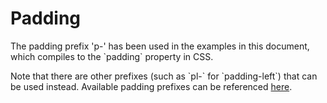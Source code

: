
<Meta of={Examples} />

# Padding

<Description />

<Unstyled>
  <Card variant="informative" classNameOverride="w-fit mb-24">
    <div className="font-family-paragraph p-24">
      <p>
        The padding prefix &apos;p-&apos; has been used in the examples in this document, which
        compiles to the `padding` property in CSS.
      </p>
      <p>
        Note that there are other prefixes (such as `pl-` for `padding-left`) that can be used
        instead. Available padding prefixes can be referenced
        <a href="https://tailwindcss.com/docs/padding#basic-usage">here</a>.
      </p>
    </div>
  </Card>
</Unstyled>

<Story of={Examples.Padding} />

